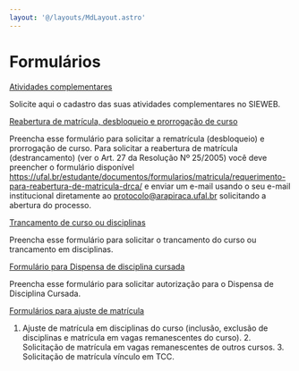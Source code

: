 ```yaml
---
layout: '@/layouts/MdLayout.astro'
---
```






Formulários
===========











[Atividades complementares](https://forms.gle/YvKpvduYXSdHMvNJ9)

Solicite aqui o cadastro das suas atividades complementares no SIEWEB.





[Reabertura de matrícula, desbloqueio e prorrogação de curso](https://forms.gle/6Kw5ufSbmL22yMeFA)

Preencha esse formulário para solicitar a rematrícula (desbloqueio) e prorrogação de curso. Para solicitar a reabertura de matrícula (destrancamento) (ver o Art. 27 da Resolução Nº 25/2005) você deve preencher o formulário disponível https://ufal.br/estudante/documentos/formularios/matricula/requerimento-para-reabertura-de-matricula-drca/ e enviar um e-mail usando o seu e-mail institucional diretamente ao protocolo@arapiraca.ufal.br solicitando a abertura do processo.





[Trancamento de curso ou disciplinas](https://forms.gle/sMB7gpWfXzVgEdU36)

Preencha esse formulário para solicitar o trancamento do curso ou trancamento em disciplinas.





[Formulário para Dispensa de disciplina cursada](https://forms.gle/BVBioBtEw1fR8U9c8)

Preencha esse formulário para solicitar autorização para o Dispensa de Disciplina Cursada.





[Formulários para ajuste de matrícula](/cpt/discentes/formularios-alunos/formularios-para-ajuste-de-matricula)

1. Ajuste de matrícula em disciplinas do curso (inclusão, exclusão de disciplinas e matrícula em vagas remanescentes do curso). 2. Solicitação de matrícula em vagas remanescentes de outros cursos. 3. Solicitação de matrícula vínculo em TCC.










